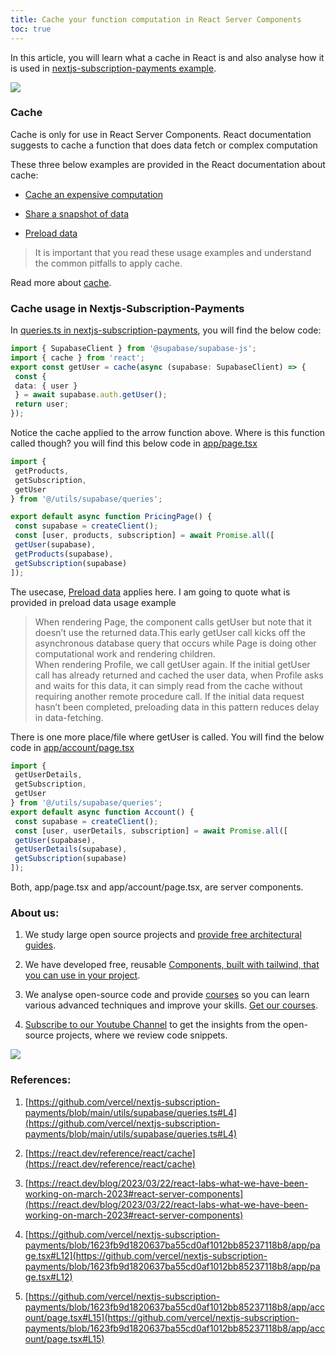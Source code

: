 ```yaml
---
title: Cache your function computation in React Server Components
toc: true
---
```


In this article, you will learn what a cache in React is and also analyse how it is used in [nextjs-subscription-payments example](https://github.com/vercel/nextjs-subscription-payments/blob/main/utils/supabase/queries.ts#L4).

![](https://cdn-images-1.medium.com/max/1600/1*1KSCesWzRdiXjDntmXBbbg.png)

### Cache

Cache is only for use in React Server Components. React documentation suggests to cache a function that does data fetch or complex computation

These three below examples are provided in the React documentation about cache:

* [Cache an expensive computation](https://react.dev/reference/react/cache#cache-expensive-computation)
    
* [Share a snapshot of data](https://react.dev/reference/react/cache#take-and-share-snapshot-of-data)
    
* [Preload data](https://react.dev/reference/react/cache#preload-data)
    

> It is important that you read these usage examples and understand the common pitfalls to apply cache.

Read more about [cache](https://react.dev/reference/react/cache).

### Cache usage in Nextjs-Subscription-Payments

In [queries.ts in nextjs-subscription-payments](https://github.com/vercel/nextjs-subscription-payments/blob/main/utils/supabase/queries.ts#L4), you will find the below code:

```ts
import { SupabaseClient } from '@supabase/supabase-js';
import { cache } from 'react';
export const getUser = cache(async (supabase: SupabaseClient) => {
 const {
 data: { user }
 } = await supabase.auth.getUser();
 return user;
});
```

Notice the cache applied to the arrow function above. Where is this function called though? you will find this below code in [app/page.tsx](https://github.com/vercel/nextjs-subscription-payments/blob/1623fb9d1820637ba55cd0af1012bb85237118b8/app/page.tsx#L12)

```ts
import {
 getProducts,
 getSubscription,
 getUser
} from '@/utils/supabase/queries';

export default async function PricingPage() {
 const supabase = createClient();
 const [user, products, subscription] = await Promise.all([
 getUser(supabase),
 getProducts(supabase),
 getSubscription(supabase)
]);
```

The usecase, [Preload data](https://react.dev/reference/react/cache#preload-data) applies here. I am going to quote what is provided in preload data usage example

> When rendering Page, the component calls getUser but note that it doesn’t use the returned data.This early getUser call kicks off the asynchronous database query that occurs while Page is doing other computational work and rendering children.  
> When rendering Profile, we call getUser again. If the initial getUser call has already returned and cached the user data, when Profile asks and waits for this data, it can simply read from the cache without requiring another remote procedure call. If the initial data request hasn’t been completed, preloading data in this pattern reduces delay in data-fetching.

There is one more place/file where getUser is called. You will find the below code in [app/account/page.tsx](https://github.com/vercel/nextjs-subscription-payments/blob/1623fb9d1820637ba55cd0af1012bb85237118b8/app/account/page.tsx#L15)

```ts
import {
 getUserDetails,
 getSubscription,
 getUser
} from '@/utils/supabase/queries';
export default async function Account() {
 const supabase = createClient();
 const [user, userDetails, subscription] = await Promise.all([
 getUser(supabase),
 getUserDetails(supabase),
 getSubscription(supabase)
]);
```

Both, app/page.tsx and app/account/page.tsx, are server components.

### About us:

1. We study large open source projects and [provide free architectural guides](https://app.thinkthroo.com/architecture).
    
2. We have developed free, reusable [Components, built with tailwind, that you can use in your project](https://thinkthroo.com/components).
    
3. We analyse open-source code and provide [courses](https://app.thinkthroo.com/best-practices) so you can learn various advanced techniques and improve your skills. [Get our courses](https://app.thinkthroo.com/best-practices).
    
4. [Subscribe to our Youtube Channel](https://www.youtube.com/@thinkthroo) to get the insights from the open-source projects, where we review code snippets.
    

![](https://cdn-images-1.medium.com/max/1600/0*NxFtbdT-jz_GGi2N.png)

### References:

1. [https://github.com/vercel/nextjs-subscription-payments/blob/main/utils/supabase/queries.ts#L4](https://github.com/vercel/nextjs-subscription-payments/blob/main/utils/supabase/queries.ts#L4)
    
2. [https://react.dev/reference/react/cache](https://react.dev/reference/react/cache)
    
3. [https://react.dev/blog/2023/03/22/react-labs-what-we-have-been-working-on-march-2023#react-server-components](https://react.dev/blog/2023/03/22/react-labs-what-we-have-been-working-on-march-2023#react-server-components)
    
4. [https://github.com/vercel/nextjs-subscription-payments/blob/1623fb9d1820637ba55cd0af1012bb85237118b8/app/page.tsx#L12](https://github.com/vercel/nextjs-subscription-payments/blob/1623fb9d1820637ba55cd0af1012bb85237118b8/app/page.tsx#L12)
    
5. [https://github.com/vercel/nextjs-subscription-payments/blob/1623fb9d1820637ba55cd0af1012bb85237118b8/app/account/page.tsx#L15](https://github.com/vercel/nextjs-subscription-payments/blob/1623fb9d1820637ba55cd0af1012bb85237118b8/app/account/page.tsx#L15)